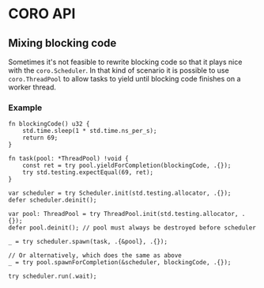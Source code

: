 # CORO API

## Mixing blocking code

Sometimes it's not feasible to rewrite blocking code so that it plays nice with the `coro.Scheduler`.
In that kind of scenario it is possible to use `coro.ThreadPool` to allow tasks to yield until blocking code
finishes on a worker thread.

### Example

```zig
fn blockingCode() u32 {
    std.time.sleep(1 * std.time.ns_per_s);
    return 69;
}

fn task(pool: *ThreadPool) !void {
    const ret = try pool.yieldForCompletion(blockingCode, .{});
    try std.testing.expectEqual(69, ret);
}

var scheduler = try Scheduler.init(std.testing.allocator, .{});
defer scheduler.deinit();

var pool: ThreadPool = try ThreadPool.init(std.testing.allocator, .{});
defer pool.deinit(); // pool must always be destroyed before scheduler

_ = try scheduler.spawn(task, .{&pool}, .{});

// Or alternatively, which does the same as above
_ = try pool.spawnForCompletion(&scheduler, blockingCode, .{});

try scheduler.run(.wait);
```

